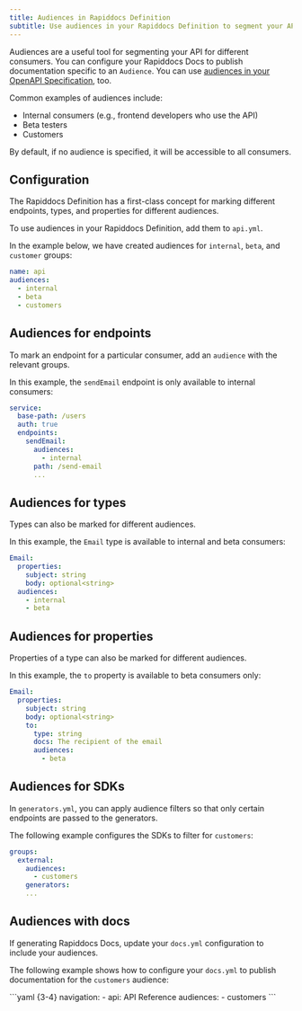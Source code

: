 ```yaml
---
title: Audiences in Rapiddocs Definition 
subtitle: Use audiences in your Rapiddocs Definition to segment your API for different groups of consumers.
---
```


Audiences are a useful tool for segmenting your API for different consumers. You can configure your Rapiddocs Docs to publish documentation specific to an `Audience`. You can use [audiences in your OpenAPI Specification](/learn/api-definition/openapi/audiences), too. 

Common examples of audiences include:

- Internal consumers (e.g., frontend developers who use the API)
- Beta testers
- Customers

By default, if no audience is specified, it will be accessible to all consumers. 

## Configuration

The Rapiddocs Definition has a first-class concept for marking different endpoints, types, and properties for different audiences. 

To use audiences in your Rapiddocs Definition, add them to `api.yml`. 

In the example below, we have created audiences for `internal`, `beta`, and `customer` groups:

```yaml title='api.yml' {2-5}
name: api 
audiences: 
  - internal 
  - beta 
  - customers
```

## Audiences for endpoints

To mark an endpoint for a particular consumer, add an `audience` with the relevant groups. 

In this example, the `sendEmail` endpoint is only available to internal consumers:

```yaml title='user.yml' {6-7}
service:
  base-path: /users
  auth: true
  endpoints:
    sendEmail:
      audiences:
        - internal
      path: /send-email
      ...
```

## Audiences for types

Types can also be marked for different audiences. 

In this example, the `Email` type is available to internal and beta consumers:

```yaml title='user.yml' {5-7}
Email: 
  properties:
    subject: string
    body: optional<string>
  audiences: 
    - internal
    - beta
```

## Audiences for properties

Properties of a type can also be marked for different audiences. 

In this example, the `to` property is available to beta consumers only:

```yaml title='user.yml' {8-9}
Email: 
  properties:
    subject: string
    body: optional<string>
    to: 
      type: string
      docs: The recipient of the email
      audiences: 
        - beta
```

## Audiences for SDKs

In `generators.yml`, you can apply audience filters so that only certain
endpoints are passed to the generators. 

The following example configures the SDKs to filter for `customers`:

```yaml title='generators.yml' {3-4}
groups:
  external:
    audiences:
      - customers
    generators: 
    ...
```

## Audiences with docs 

If generating Rapiddocs Docs, update your `docs.yml` configuration to include your audiences. 

The following example shows how to configure your `docs.yml` to publish documentation for the `customers` audience:

<CodeBlock title='docs.yml'>
```yaml {3-4}
navigation:
  - api: API Reference
    audiences:
      - customers
```
</CodeBlock>
